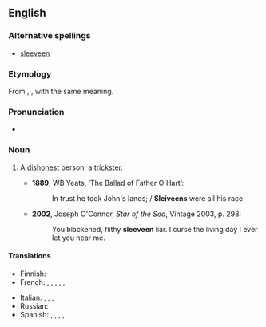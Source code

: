 ==English==

===Alternative spellings===
*[[sleeveen]]

===Etymology===
From {{etyl|ga}} {{term|slíghbhín|lang=ga}}, {{term|slíbhín|lang=ga}}, with the same meaning.

===Pronunciation===
* {{IPA|/ˈsliːviːn/}}

===Noun===
{{en-noun}}

# {{Ireland}} A [[dishonest]] person; a [[trickster]].
#*'''1889''', WB Yeats, ‘The Ballad of Father O'Hart’:
#*:In trust he took John's lands; / '''Sleiveens''' were all his race
#*'''2002''', Joseph O'Connor, ''Star of the Sea'', Vintage 2003, p. 298:
#*:You blackened, flithy '''sleeveen''' liar. I curse the living day I ever let you near me.

====Translations====
{{trans-top|dishonest person; trickster}}
* Finnish: {{t|fi|koijari}}
* French: {{t|fr|escroc}},  {{t|fr|filou}},  {{t|fr|aigrefin}},  {{t|fr|fripon}},  {{t|fr|larron}},  {{t|fr|chevalier d'industrie}}
{{trans-mid}}
* Italian: {{t|it|truffatore}},  {{t|it|mariolo}},  {{t|it|farabutto}},  {{t|it|imbroglione}}
* Russian: {{t|ru|обманщик|m}}
* Spanish: {{t|es|ratero}},  {{t|es|timador}},  {{t|es|petardista}},  {{t|es|estafador}},  {{t|es|caballero de industria}}
{{trans-bottom}}